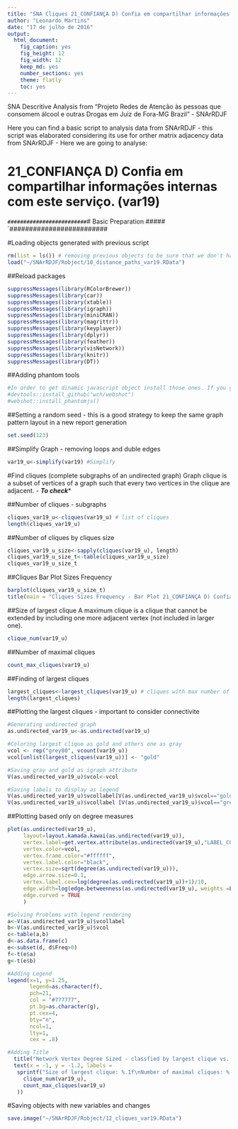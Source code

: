 ```yaml
---
title: "SNA Cliques 21_CONFIANÇA D) Confia em compartilhar informações internas com este serviço. (var19) "
author: "Leonardo Martins"
date: "17 de julho de 2016"
output: 
  html_document: 
    fig_caption: yes
    fig_height: 12
    fig_width: 12
    keep_md: yes
    number_sections: yes
    theme: flatly
    toc: yes
---
```

SNA Descritive Analysis from "Projeto Redes de Atenção às pessoas que consomem álcool e outras Drogas em Juiz de Fora-MG   Brazil"  - SNArRDJF

Here you can find a basic script to analysis data from SNArRDJF - this script was elaborated considering its use for orther matrix adjacency data from SNArRDJF - Here we are going to analyse:

# 21_CONFIANÇA D) Confia em compartilhar informações internas com este serviço. (var19) 

`#########################
`# Basic Preparation #####
`#########################

#Loading objects generated with previous script 
```r
rm(list = ls()) # removing previous objects to be sure that we don't have objects conflicts name
load("~/SNArRDJF/Robject/10_distance_paths_var19.RData")
```
##Reload packages
```r
suppressMessages(library(RColorBrewer))
suppressMessages(library(car))
suppressMessages(library(xtable))
suppressMessages(library(igraph))
suppressMessages(library(miniCRAN))
suppressMessages(library(magrittr))
suppressMessages(library(keyplayer))
suppressMessages(library(dplyr))
suppressMessages(library(feather))
suppressMessages(library(visNetwork))
suppressMessages(library(knitr))
suppressMessages(library(DT))
```
##Adding phantom tools
```r
#In order to get dinamic javascript object install those ones. If you get problems installing go to Stackoverflow.com and type your error to discover what to do. In some cases the libraries need to be intalled in outside R libs.
#devtools::install_github("wch/webshot")
#webshot::install_phantomjs()
```
##Setting a random seed - this is a good strategy to keep the same graph pattern layout in a new report generation
```r
set.seed(123)
```

##Simplify Graph - removing loops and duble edges 
```r
var19_u<-simplify(var19) #Simplify
```

#Find cliques (complete subgraphs of an undirected graph)
Graph clique is a subset of vertices of a graph such that every two vertices in the clique are adjacent. - ***To check****

##Number of cliques - subgraphs
```r
cliques_var19_u<-cliques(var19_u) # list of cliques 
length(cliques_var19_u)
```
##Number of cliques by cliques size
```r
cliques_var19_u_size<-sapply(cliques(var19_u), length) 
cliques_var19_u_size_t<-table(cliques_var19_u_size)
cliques_var19_u_size_t
```

##Cliques Bar Plot Sizes Frequency
```r
barplot(cliques_var19_u_size_t)
title(main = "Cliques Sizes Frequency - Bar Plot 21_CONFIANÇA D) Confia em compartilhar informações internas com este serviço. (var19) ", font.main = 4)
```

##Size of largest clique 
A maximum clique is a clique that cannot be extended by including one more adjacent vertex (not included in larger one). 
```r
clique_num(var19_u)
```
##Number of maximal cliques
```r
count_max_cliques(var19_u)
```
##Finding of largest cliques
```r
largest_cliques<-largest_cliques(var19_u) # cliques with max number of nodes
length(largest_cliques)
```

##Plotting the largest cliques - important to consider connectivite 
```r
#Generating undirected graph
as.undirected_var19_u<-as.undirected(var19_u)

#Coloring largest clique as gold and others one as gray
vcol <- rep("grey80", vcount(var19_u))
vcol[unlist(largest_cliques(var19_u))] <- "gold"

#Saving gray and gold as igraph attribute
V(as.undirected_var19_u)$vcol<-vcol

#Saving labels to display as legend
V(as.undirected_var19_u)$vcollabel[V(as.undirected_var19_u)$vcol=="gold"]<-"Largets Clique"
V(as.undirected_var19_u)$vcollabel [V(as.undirected_var19_u)$vcol=="grey80"]<-"Others"
```

##Plotting based only on degree measures 
```r
plot(as.undirected(var19_u), 
     layout=layout.kamada.kawai(as.undirected(var19_u)), 
     vertex.label=get.vertex.attribute(as.undirected(var19_u),"LABEL_COR"),
     vertex.color=vcol,
     vertex.frame.color="#ffffff",
     vertex.label.color="black",
     vertex.size=sqrt(degree(as.undirected(var19_u))),
     edge.arrow.size=0.1,
     vertex.label.cex=log(degree(as.undirected(var19_u))+1)/10,
     edge.width=log(edge.betweenness(as.undirected(var19_u), weights =E(as.undirected(var19_u))$var19))/50,
     edge.curved = TRUE
     )

#Solving Problems with legend rendering 
a<-V(as.undirected_var19_u)$vcollabel
b<-V(as.undirected_var19_u)$vcol
c<-table(a,b)
d<-as.data.frame(c)
e<-subset(d, d$Freq>0)
f<-t(e$a)
g<-t(e$b)

#Adding Legend
legend(x=1, y=1.25,
       legend=as.character(f),
       pch=21,
       col = "#777777", 
       pt.bg=as.character(g),
       pt.cex=4,
       bty="n", 
       ncol=1,
       lty=1,
       cex = .8)

#Adding Title
  title("Network Vertex Degree Sized - classfied by largest clique vs. others", sub = "Source: from authors ")
  text(x = -1, y = -1.2, labels = 
   sprintf("Size of largest clique: %.1f\nNumber of maximal cliques: %.1f",
     clique_num(var19_u), 
     count_max_cliques(var19_u)
   ))
```

#Saving objects with new variables and changes
```r
save.image("~/SNArRDJF/Robject/12_cliques_var19.RData") 
```


